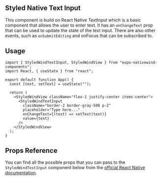 ## Styled Native Text Input

This component is build on React Native TextInput which is a basic component that allows the user to enter text. It has an `onChangeText` prop that can be used to update the state of the text input. There are also other events, such as `onSubmitEditing` and onFocus that can be subscribed to.

## Usage

```tsx filename="App.tsx" showLineNumbers copy
import { StyledWindTextInput, StyledWindView } from "expo-nativewind-components";
import React, { useState } from "react";

export default function App() {
  const [text, setText] = useState("");

  return (
    <StyledWindView className="flex-1 justify-center items-center">
      <StyledWindTextInput
        className="border-2 border-gray-500 p-2"
        placeholder="Type here..."
        onChangeText={(text) => setText(text)}
        value={text}
      />
    </StyledWindView>
  );
}
```

## Props Reference

You can find all the possible props that you can pass to the `StyledWindTextInput` component below from the [official React Native documentation](https://reactnative.dev/docs/textinput#props).



